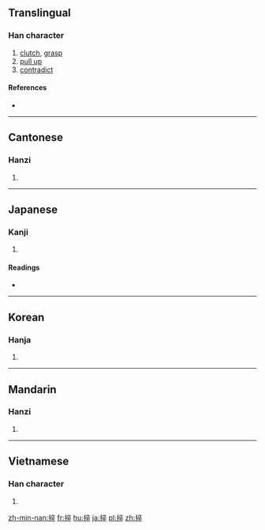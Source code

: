 ==Translingual==

===Han character===
{{Han char|rn=64|rad=手|as=08|sn=11|four=5004<sub>8</sub>|canj=手卜人十 (QYOJ)|ids=⿰[[扌]][[卒]]}}

# [[clutch]], [[grasp]]
# [[pull up]]
# [[contradict]]

====References====
* {{Han ref|kx=0436.020|dkj=12225|dj=0785.150|hdz=31904.030|uh=637D|ud=25469|bh=D56A|bd=54634}}

----

==Cantonese==

===Hanzi===
{{yue-hanzi|jyut=[[cyut3]], [[zeot1]]|y=chyut3, jeut1}}

# {{defn|lang=yue|sort=手08}}

----

==Japanese==

===Kanji===
{{ja-kanji|grade=|rs=手08}}

# {{defn|lang=ja|sort=手08}}

====Readings====
* {{ja-readings|on=[[そつ]] (sotsu), [[そち]] (sochi), [[ちゅつ]] (chutsu), [[じゅち]] (juchi), [[さい]] (sai), [[すい]] (sui)|kun=[[つかむ]] (tsukamu)}}

----

==Korean==

===Hanja===
{{ko-hanja|hangeul=졸|rv=jol|mr=chol}}

# {{defn|lang=ko|sort=手08}}

----

==Mandarin==

===Hanzi===
{{cmn-hanzi|pin=[[zuó]] ([[zuo2]]), [[zú]] ([[zu2]])|wg=tso<sup>2</sup>, tsu<sup>2</sup>}}

# {{defn|lang=cmn|sort=手08}}

----

==Vietnamese==

===Han character===
{{vi-hantu|rs=手08|lót}}

# {{defn|lang=vi|sort=手08}}

[[zh-min-nan:捽]]
[[fr:捽]]
[[hu:捽]]
[[ja:捽]]
[[pl:捽]]
[[zh:捽]]